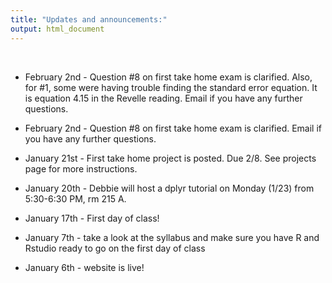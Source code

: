 ```yaml
---
title: "Updates and announcements:"
output: html_document
---
```

  <br>
  
  
- February 2nd - Question #8 on first take home exam is clarified. Also, for #1, some were having trouble finding the standard error equation. It is equation 4.15 in the Revelle reading. Email if you have any further questions. 

- February 2nd - Question #8 on first take home exam is clarified. Email if you have any further questions. 

- January 21st - First take home project is posted. Due 2/8. See projects page for more instructions. 

- January 20th - Debbie will host a dplyr tutorial on Monday (1/23) from 5:30-6:30 PM, rm 215 A.

- January 17th - First day of class!     
    
- January 7th - take a look at the syllabus and make sure you have R and Rstudio ready to go on the first day of class 

- January 6th - website is live! 

